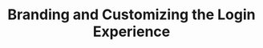 ---
title: "Branding and Customizing the Login Experience"
slug: "branding-customization"
description: "Customize Zitadel's login UI with your brand, create custom themes, modify email templates, and build white-label experiences"
course: "complete-guide-zitadel"
section: "Customization"
order: 13
publishedAt: 2025-07-10
isDraft: true
authors:
  - rawkode
---